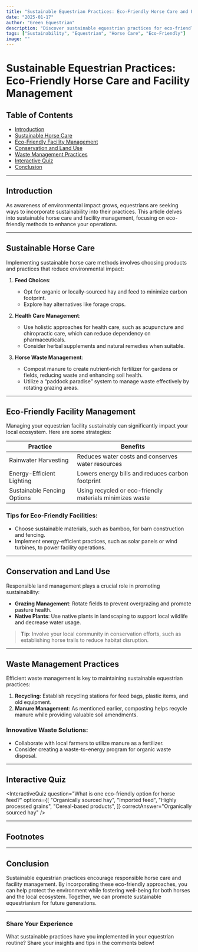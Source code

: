 ```yaml
---
title: "Sustainable Equestrian Practices: Eco-Friendly Horse Care and Facility Management"
date: "2025-01-17"
author: "Green Equestrian"
description: "Discover sustainable equestrian practices for eco-friendly horse care and facility management, including waste management, land use, and sustainable materials."
tags: ["Sustainability", "Equestrian", "Horse Care", "Eco-Friendly"]
image: ""
---
```


# Sustainable Equestrian Practices: Eco-Friendly Horse Care and Facility Management

## Table of Contents

- [Introduction](#introduction)
- [Sustainable Horse Care](#sustainable-horse-care)
- [Eco-Friendly Facility Management](#eco-friendly-facility-management)
- [Conservation and Land Use](#conservation-and-land-use)
- [Waste Management Practices](#waste-management-practices)
- [Interactive Quiz](#interactive-quiz)
- [Conclusion](#conclusion)

---

## Introduction

As awareness of environmental impact grows, equestrians are seeking ways to incorporate sustainability into their practices. This article delves into sustainable horse care and facility management, focusing on eco-friendly methods to enhance your operations.

---

## Sustainable Horse Care

Implementing sustainable horse care methods involves choosing products and practices that reduce environmental impact:

1. **Feed Choices**:

   - Opt for organic or locally-sourced hay and feed to minimize carbon footprint.
   - Explore hay alternatives like forage crops.

2. **Health Care Management**:

   - Use holistic approaches for health care, such as acupuncture and chiropractic care, which can reduce dependency on pharmaceuticals.
   - Consider herbal supplements and natural remedies when suitable.

3. **Horse Waste Management**:
   - Compost manure to create nutrient-rich fertilizer for gardens or fields, reducing waste and enhancing soil health.
   - Utilize a “paddock paradise” system to manage waste effectively by rotating grazing areas.

[^1]: Implementing sustainable horse care practices not only benefits the environment but also promotes the health and well-being of your horse.

---

## Eco-Friendly Facility Management

Managing your equestrian facility sustainably can significantly impact your local ecosystem. Here are some strategies:

| **Practice**                | **Benefits**                                             |
| --------------------------- | -------------------------------------------------------- |
| Rainwater Harvesting        | Reduces water costs and conserves water resources        |
| Energy-Efficient Lighting   | Lowers energy bills and reduces carbon footprint         |
| Sustainable Fencing Options | Using recycled or eco-friendly materials minimizes waste |

### Tips for Eco-Friendly Facilities:

- Choose sustainable materials, such as bamboo, for barn construction and fencing.
- Implement energy-efficient practices, such as solar panels or wind turbines, to power facility operations.

---

## Conservation and Land Use

Responsible land management plays a crucial role in promoting sustainability:

- **Grazing Management**: Rotate fields to prevent overgrazing and promote pasture health.
- **Native Plants**: Use native plants in landscaping to support local wildlife and decrease water usage.

> **Tip**: Involve your local community in conservation efforts, such as establishing horse trails to reduce habitat disruption.

---

## Waste Management Practices

Efficient waste management is key to maintaining sustainable equestrian practices:

1. **Recycling**: Establish recycling stations for feed bags, plastic items, and old equipment.
2. **Manure Management**: As mentioned earlier, composting helps recycle manure while providing valuable soil amendments.

### Innovative Waste Solutions:

- Collaborate with local farmers to utilize manure as a fertilizer.
- Consider creating a waste-to-energy program for organic waste disposal.

---

## Interactive Quiz

<InteractiveQuiz
  question="What is one eco-friendly option for horse feed?"
  options={[
    "Organically sourced hay",
    "Imported feed",
    "Highly processed grains",
    "Cereal-based products",
  ]}
  correctAnswer="Organically sourced hay"
/>

---

## Footnotes

[^1]: Adopting holistic health care practices can yield long-term benefits for both equestrians and their horses.

[^2]: Facility improvements are not only beneficial from an ecological perspective, but can also enhance operating efficiency.

---

## Conclusion

Sustainable equestrian practices encourage responsible horse care and facility management. By incorporating these eco-friendly approaches, you can help protect the environment while fostering well-being for both horses and the local ecosystem. Together, we can promote sustainable equestrianism for future generations.

---

### Share Your Experience

What sustainable practices have you implemented in your equestrian routine? Share your insights and tips in the comments below!

